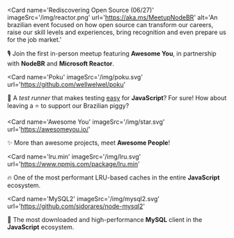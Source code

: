 
<Card
  name='Rediscovering Open Source (06/27)'
  imageSrc='/img/reactor.png'
  url='https://aka.ms/MeetupNodeBR'
  alt='An brazilian event focused on how open source can transform our careers, raise our skill levels and experiences, bring recognition and even prepare us for the job market.'
>

🎙️ Join the first in-person meetup featuring **Awesome You**, in partnership with **NodeBR** and **Microsoft Reactor**.

</Card>

<Card
  name='Poku'
  imageSrc='/img/poku.svg'
  url='https://github.com/wellwelwel/poku'
>

🐷 A _test runner_ that makes testing <ins>easy</ins> for **JavaScript**? For sure! How about leaving a ⭐️ to support our Brazilian piggy?

</Card>

<Card
  name='Awesome You'
  imageSrc='/img/star.svg'
  url='https://awesomeyou.io/'
>

✨ More than awesome projects, meet **Awesome People**!

</Card>

<Card
  name='lru.min'
  imageSrc='/img/lru.svg'
  url='https://www.npmjs.com/package/lru.min'
>

🔥 One of the most performant LRU-based caches in the entire **JavaScript** ecosystem.

</Card>

<Card
  name='MySQL2'
  imageSrc='/img/mysql2.svg'
  url='https://github.com/sidorares/node-mysql2'
>

🐬 The most downloaded and high-performance **MySQL** client in the **JavaScript** ecosystem.

</Card>
